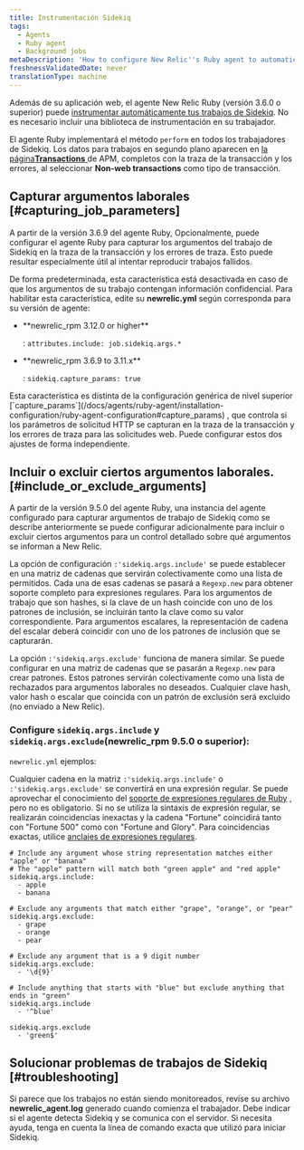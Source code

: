 ```yaml
---
title: Instrumentación Sidekiq
tags:
  - Agents
  - Ruby agent
  - Background jobs
metaDescription: 'How to configure New Relic''s Ruby agent to automatically instrument Sidekiq jobs for background processes, transaction traces, and traced errors.'
freshnessValidatedDate: never
translationType: machine
---
```


Además de su aplicación web, el agente New Relic Ruby (versión 3.6.0 o superior) puede [instrumentar automáticamente tus trabajos de Sidekiq](/docs/agents/ruby-agent/background-jobs/monitoring-ruby-background-processes-daemons). No es necesario incluir una biblioteca de instrumentación en su trabajador.

El agente Ruby implementará el método `perform` en todos los trabajadores de Sidekiq. Los datos para trabajos en segundo plano aparecen en [la página<DNT>**Transactions**</DNT> ](/docs/apm/applications-menu/features/monitoring-background-processes#ui)de APM, completos con la traza de la transacción y los errores, al seleccionar <DNT>**Non-web transactions**</DNT> como tipo de transacción.

## Capturar argumentos laborales [#capturing_job_parameters]

A partir de la versión 3.6.9 del agente Ruby, Opcionalmente, puede configurar el agente Ruby para capturar los argumentos del trabajo de Sidekiq en la traza de la transacción y los errores de traza. Esto puede resultar especialmente útil al intentar reproducir trabajos fallidos.

De forma predeterminada, esta característica está desactivada en caso de que los argumentos de su trabajo contengan información confidencial. Para habilitar esta característica, edite su <DNT>**newrelic.yml**</DNT> según corresponda para su versión de agente:

* <DNT>
    **newrelic_rpm 3.12.0 or higher**
  </DNT>

  : `attributes.include: job.sidekiq.args.*`

* <DNT>
    **newrelic_rpm 3.6.9 to 3.11.x**
  </DNT>

  : `sidekiq.capture_params: true`

<Callout variant="tip">
  Esta característica es distinta de la configuración genérica de nivel superior [`capture_params`](/docs/agents/ruby-agent/installation-configuration/ruby-agent-configuration#capture_params) , que controla si los parámetros de solicitud HTTP se capturan en la traza de la transacción y los errores de traza para las solicitudes web. Puede configurar estos dos ajustes de forma independiente.
</Callout>

## Incluir o excluir ciertos argumentos laborales. [#include_or_exclude_arguments]

A partir de la versión 9.5.0 del agente Ruby, una instancia del agente configurado para capturar argumentos de trabajo de Sidekiq como se describe anteriormente se puede configurar adicionalmente para incluir o excluir ciertos argumentos para un control detallado sobre qué argumentos se informan a New Relic.

La opción de configuración `:'sidekiq.args.include'` se puede establecer en una matriz de cadenas que servirán colectivamente como una lista de permitidos. Cada una de esas cadenas se pasará a `Regexp.new` para obtener soporte completo para expresiones regulares. Para los argumentos de trabajo que son hashes, si la clave de un hash coincide con uno de los patrones de inclusión, se incluirán tanto la clave como su valor correspondiente. Para argumentos escalares, la representación de cadena del escalar deberá coincidir con uno de los patrones de inclusión que se capturarán.

La opción `:'sidekiq.args.exclude'` funciona de manera similar. Se puede configurar en una matriz de cadenas que se pasarán a `Regexp.new` para crear patrones. Estos patrones servirán colectivamente como una lista de rechazados para argumentos laborales no deseados. Cualquier clave hash, valor hash o escalar que coincida con un patrón de exclusión será excluido (no enviado a New Relic).

### Configure `sidekiq.args.include` y `sidekiq.args.exclude`(newrelic_rpm 9.5.0 o superior):

`newrelic.yml` ejemplos:

Cualquier cadena en la matriz `:'sidekiq.args.include'` o `:'sidekiq.args.exclude'` se convertirá en una expresión regular. Se puede aprovechar el conocimiento del [soporte de expresiones regulares de Ruby](https://ruby-doc.org/3.2.2/Regexp.html) , pero no es obligatorio. Si no se utiliza la sintaxis de expresión regular, se realizarán coincidencias inexactas y la cadena "Fortune" coincidirá tanto con "Fortune 500" como con "Fortune and Glory". Para coincidencias exactas, utilice [anclajes de expresiones regulares](https://ruby-doc.org/3.2.2/Regexp.html#class-Regexp-label-Anchors).

```
# Include any argument whose string representation matches either "apple" or "banana"
# The "apple" pattern will match both "green apple" and "red apple"
sidekiq.args.include:
  - apple
  - banana

# Exclude any arguments that match either "grape", "orange", or "pear"
sidekiq.args.exclude:
  - grape
  - orange
  - pear

# Exclude any argument that is a 9 digit number
sidekiq.args.exclude:
  - '\d{9}'

# Include anything that starts with "blue" but exclude anything that ends in "green"
sidekiq.args.include
  - '^blue'

sidekiq.args.exclude
  - 'green$'
```

## Solucionar problemas de trabajos de Sidekiq [#troubleshooting]

Si parece que los trabajos no están siendo monitoreados, revise su archivo <DNT>**newrelic_agent.log**</DNT> generado cuando comienza el trabajador. Debe indicar si el agente detecta Sidekiq y se comunica con el servidor. Si necesita ayuda, tenga en cuenta la línea de comando exacta que utilizó para iniciar Sidekiq.
